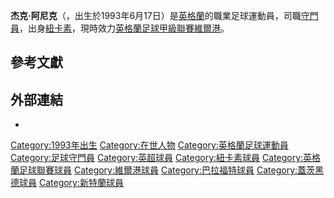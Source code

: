 {{noteTA|G1=足球|G2=MUFC|G3=FAcup
|T=zh-hans:杰克·阿尼克; zh-hk:傑克·艾恩域克;
|1=zh-hans:阿尼克; zh-hk:艾恩域克;
}}
{{Infobox football biography
| name                = 杰克·阿尼克
| image               =
| caption             =
| fullname            = Jak Alnwick<ref>{{cite web|title=Barclays Premier League: notification of shirt numbers|url=http://www.premierleague.com/content/dam/premierleague/site-content/News/publications/squad-lists/Barclays-Premier-League-Squad-Numbers-2014-15.pdf|publisher=Premier League|format=PDF|page=14|accessdate=6 December 2014|archive-date=2014-08-19|archive-url=https://web.archive.org/web/20140819085139/http://www.premierleague.com/content/dam/premierleague/site-content/News/publications/squad-lists/Barclays-Premier-League-Squad-Numbers-2014-15.pdf|dead-url=yes}}</ref>
| birth_date          = {{Birth date and age|1993|06|17|df=y}}
| birth_place         = [[英格蘭|英格蘭]][[赫克瑟姆|赫克瑟姆]]<ref name=nufcprofile>{{cite web|title=Jak Alnwick profile|url=http://www.nufc.co.uk/page/Teams/Under-21sPlayerProfile/0,,10278~1891810,00.html|publisher=Newcastle United F.C.|accessdate=6 December 2014|deadurl=yes|archiveurl=https://web.archive.org/web/20141113104727/http://www.nufc.co.uk/page/Teams/Under-21sPlayerProfile/0,,10278~1891810,00.html|archivedate=2014年11月13日}}</ref>
| height              = {{height|m=1.88}}<ref name=nufcprofile/>
| position            = [[守門員|守門員]]
| currentclub         = [[維爾港足球會|維爾港]]
| clubnumber          = 21
|youthyears1          = 2005–2008|youthclubs1 = [[新特蘭足球會|新特蘭青年隊]]
|youthyears2          = 2008–2011|youthclubs2 = [[紐卡素足球會|紐卡素青年隊]]
| years1              = 2011–2015| clubs1 = [[紐卡素足球會|紐卡素]]     | caps1 = 8| goals1 = 0
| years2              = 2011–2012| clubs2 = → [[盖茨黑德足球俱乐部|蓋茨黑德]]| caps2 = 6| goals2 = 0
| years3              = 2015     | clubs3 = → [[布拉德福德城足球俱乐部|巴拉福特]]| caps3 = 1| goals3 = 0
| years4              = 2015–    | clubs4 = [[維爾港足球會|維爾港]] | caps4 = 0| goals4 = 0
|nationalyears1       = 2008–2009|nationalteam1 = [[英格蘭17歲以下足球代表隊|英格蘭U17]]|nationalcaps1 = 4|nationalgoals1 = 0
|nationalyears2       = 2010–2011|nationalteam2 = [[英格蘭18歲以下足球代表隊|英格蘭U18]]|nationalcaps2 = 2|nationalgoals2 = 0
| club-update         = 00:00, 1 August 2015 (UTC)
}}
'''杰克·阿尼克'''（{{lang-en|'''Jak Alnwick'''}}，出生於1993年6月17日）是[[英格蘭|英格蘭]]的職業足球運動員，司職[[守門員|守門員]]，出身[[紐卡素足球會|紐卡素]]，現時效力[[英格蘭足球甲級聯賽|英格蘭足球甲級聯賽]][[維爾港足球會|維爾港]]。

==參考文獻==
{{Reflist}}

==外部連結==
*{{Soccerbase|62082}}

{{DEFAULTSORT:Alnwick, Jak}}
[[Category:1993年出生|Category:1993年出生]]
[[Category:在世人物|Category:在世人物]]
[[Category:英格蘭足球運動員|Category:英格蘭足球運動員]]
[[Category:足球守門員|Category:足球守門員]]
[[Category:英超球員|Category:英超球員]]
[[Category:紐卡素球員|Category:紐卡素球員]]
[[Category:英格蘭足球聯賽球員|Category:英格蘭足球聯賽球員]]
[[Category:維爾港球員|Category:維爾港球員]]
[[Category:巴拉福特球員|Category:巴拉福特球員]]
[[Category:蓋茨黑德球員|Category:蓋茨黑德球員]]
[[Category:新特蘭球員|Category:新特蘭球員]]